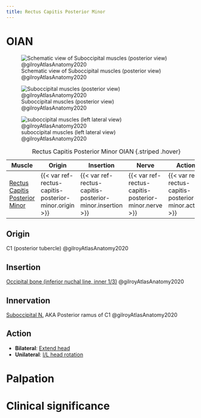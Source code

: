 ```yaml
---
title: Rectus Capitis Posterior Minor
---
```


# OIAN
![Schematic view of Suboccipital muscles (posterior view) @gilroyAtlasAnatomy2020](/The Archive/Anatomy/Muscles/Muscles of the back/Suboccipital Muscles/images/suboccipitals 3.6a gilroyAtlasAnatomy2020.png)

![Suboccipital muscles (posterior view) @gilroyAtlasAnatomy2020](/The Archive/Anatomy/Muscles/Muscles of the back/images/313b Deep intrinsic back muscles.png)

![suboccipital muscles (left lateral view) @gilroyAtlasAnatomy2020](/The Archive/Anatomy/Muscles/Muscles of the back/Suboccipital Muscles/images/suboccipitals left lateral 3.6c gilroyAtlasAnatomy2020.png)

| Muscle  | Origin  | Insertion | Nerve | Action |
|--------|----------|-----------|-------|--------|
|[Rectus Capitis Posterior Minor]({{< var ref-rectus-capitis-posterior-minor.path >}}) | {{< var ref-rectus-capitis-posterior-minor.origin >}} | {{< var ref-rectus-capitis-posterior-minor.insertion >}} | {{< var ref-rectus-capitis-posterior-minor.nerve >}} | {{< var ref-rectus-capitis-posterior-minor.action >}} |

: Rectus Capitis Posterior Minor OIAN {.striped .hover}

## Origin
C1 (posterior tubercle) @gilroyAtlasAnatomy2020

## Insertion
[Occipital bone (inferior nuchal line, inner 1/3)]({{< var ref-occipital-bone.path >}}) @gilroyAtlasAnatomy2020

## Innervation
[Suboccipital N.]({{< var ref-suboccipital-nerve.path >}}) AKA Posterior ramus of C1 @gilroyAtlasAnatomy2020

## Action

- **Bilateral**: [Extend head]({{< var ref-neck-msk.path >}})
- **Unilateral**: [I/L head rotation]({{< var ref-neck-msk.path >}})

# Palpation


# Clinical significance